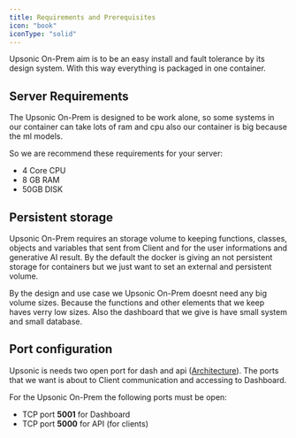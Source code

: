 ```yaml
---
title: Requirements and Prerequisites
icon: "book"
iconType: "solid"
---
```


Upsonic On-Prem aim is to be an easy install and fault tolerance by its design system. With this way everything is packaged in one container.


## Server Requirements
The Upsonic On-Prem is designed to be work alone, so some systems in our container can take lots of ram and cpu also our container is big because the ml models.

So we are recommend these requirements for your server:

- 4 Core CPU
- 8 GB   RAM
- 50GB   DISK


## Persistent storage
Upsonic On-Prem requires an storage volume to keeping functions, classes, objects and variables that sent from Client and for the user informations and generative AI result. By the default the docker is giving an not persistent storage for containers but we just want to set an external and persistent volume.

By the design and use case we Upsonic On-Prem doesnt need any big volume sizes. Because the functions and other elements that we keep haves verry low sizes. Also the dashboard that we give is have small system and small database.

## Port configuration
Upsonic is needs two open port for dash and api ([Architecture](https://docs.upsonic.co/on-prem/getting_started/architecture)). The ports that we want is about to Client communication and accessing to Dashboard.

For the Upsonic On-Prem the following ports must be open:

- TCP port **5001** for Dashboard
- TCP port **5000** for API (for clients)
